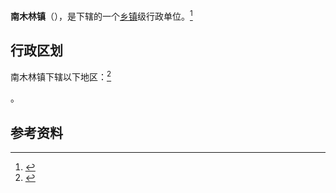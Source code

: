 {{中国乡级行政区
|景观照片文件名 = 
|景观照片描述 = 
|汉语拼音 = 
|其他语言 = 
|其他语言名称 = 
|旧称 = 
|地名出处 = 
|位置图文件名 = 
|位置图描述 = 
|自定义图片= 
|建置时间 = 
|政府驻地 = 
|毗邻 = 
|总面积 = 
|总人口 = 
|总人口年份 = 
|户籍人口 = 
|户籍人口年份 = 
|常住人口 = 
|常住人口年份 = 
|人口密度 = 
|GDP = 
|GDP年份 = 
|邮政编码 = 
|电话区号 = 892
|官方网站 = 
|网站名称 = 
|54/23/22/100/000}}

'''南木林镇'''（{{bo|z=རྣམ་གླིང་|w=}}），是{{PRC admin/fullname|54/23/22/100/000|3}}下辖的一个[[乡镇|乡镇]]级行政单位。<ref>{{PRC admin/ref sgc|{{PRC admin/parent|54/23/22/100/000}}}}</ref>

== 行政区划 ==

南木林镇下辖以下地区：<ref>{{PRC admin/ref sgc|54/23/22/100/000}}</ref>

{{PRC admin/children|54/23/22/100/000}}。

== 参考资料 ==

{{reflist}}

{{行政区划小作品}}
{{PRC admin/navcat|54/23/22/100/000}}